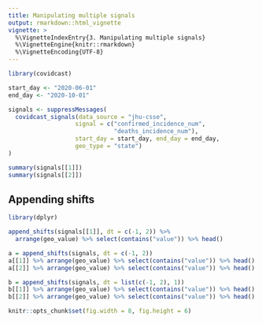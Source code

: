 ```yaml
---
title: Manipulating multiple signals 
output: rmarkdown::html_vignette
vignette: >
  %\VignetteIndexEntry{3. Manipulating multiple signals}
  %\VignetteEngine{knitr::rmarkdown}
  %\VignetteEncoding{UTF-8}
---
```


```r
library(covidcast)

start_day <- "2020-06-01"
end_day <- "2020-10-01"

signals <- suppressMessages(
  covidcast_signals(data_source = "jhu-csse",
                   signal = c("confirmed_incidence_num", 
                              "deaths_incidence_num"),
                   start_day = start_day, end_day = end_day,
                   geo_type = "state")
)

summary(signals[[1]])
summary(signals[[2]])
```

## Appending shifts

```r
library(dplyr)

append_shifts(signals[[1]], dt = c(-1, 2)) %>% 
  arrange(geo_value) %>% select(contains("value")) %>% head()

a = append_shifts(signals, dt = c(-1, 2)) 
a[[1]] %>% arrange(geo_value) %>% select(contains("value")) %>% head()
a[[2]] %>% arrange(geo_value) %>% select(contains("value")) %>% head()

b = append_shifts(signals, dt = list(c(-1, 2), 1))
b[[1]] %>% arrange(geo_value) %>% select(contains("value")) %>% head()
b[[2]] %>% arrange(geo_value) %>% select(contains("value")) %>% head()
```

```r
knitr::opts_chunk$set(fig.width = 8, fig.height = 6)
```
